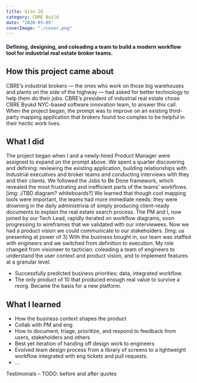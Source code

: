 ```yaml
---
title: Site IQ
category: CBRE Build
date: "2020-03-05"
coverImage: "./cover.png"
---
```


#### Defining, designing, and coleading a team to build a modern workflow tool for industrial real estate broker teams.

## How this project came about
CBRE’s industrial brokers — the ones who work on those big warehouses and plants on the side of the highway — had asked for better technology to help them do their jobs. CBRE’s president of industrial real estate chose CBRE Byukd NYC-based software innovation team, to answer this call. When the project began, the prompt was to improve on an existing third-party mapping application that brokers found too complex to be helpful in their hectic work lives.

## What I did
The project began when I and a newly-hired Product Manager were assigned to expand on the prompt above. We spent a quarter discovering and defining: reviewing the existing application, building relationships with Industrial executives and broker teams and conducting interviews with they and their clients. We followed the Jobs to Be Done framework, which revealed the most frustrating and inefficient parts of the teams’ workflows. 
[img: JTBD diagram? whiteboards?]
We learned that though cool mapping tools were important, the teams had more immediate needs: they were drowning in the daily administrivia of simply producing client-ready documents to explain the real estate search process. The PM and I, now joined by our Tech Lead, rapidly iterated on workflow diagrams, soon progressing to wireframes that we validated with our interviewees. Now we had a product vision we could communicate to our stakeholders. 
[Img: us presenting at power of 3]
With the business bought in, our team was staffed with engineers and we switched from definition to execution. My role changed from visioneer to tactician: coleading a team of engineers to understand the user context and product vision, and to implement features at a granular level.

- Successfully predicted business priorities: data, integrated workflow. 
- The only product of 10 that produced enough real value to survive a reorg. Became the basis for a new platform. 

## What I learned 
- How the business context shapes the product
- Collab with PM and eng
- How to document, triage, prioritize, and respond to feedback from users, stakeholders and others
- Best yet iteration of handing off design work to engineers
- Evolved team design process from a library of screens to a lightweight workflow integrated with eng tickets and pull requests.
- …

Testimonials
– TODO: before and after quotes

